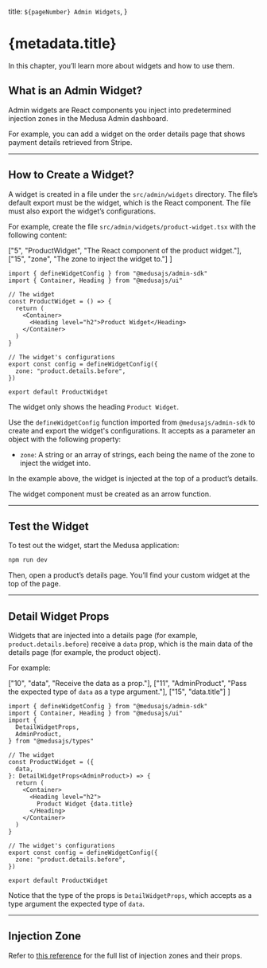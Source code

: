 
  title: `${pageNumber} Admin Widgets`,
}

# {metadata.title}

In this chapter, you’ll learn more about widgets and how to use them.

## What is an Admin Widget?

Admin widgets are React components you inject into predetermined injection zones in the Medusa Admin dashboard.

For example, you can add a widget on the order details page that shows payment details retrieved from Stripe.

---

## How to Create a Widget?

A widget is created in a file under the `src/admin/widgets` directory. The file’s default export must be the widget, which is the React component. The file must also export the widget’s configurations.

For example, create the file `src/admin/widgets/product-widget.tsx` with the following content:

  ["5", "ProductWidget", "The React component of the product widget."], 
  ["15", "zone", "The zone to inject the widget to."]
]

```tsx title="src/admin/widgets/product-widget.tsx" highlights={widgetHighlights}
import { defineWidgetConfig } from "@medusajs/admin-sdk"
import { Container, Heading } from "@medusajs/ui"

// The widget
const ProductWidget = () => {
  return (
    <Container>
      <Heading level="h2">Product Widget</Heading>
    </Container>
  )
}

// The widget's configurations
export const config = defineWidgetConfig({
  zone: "product.details.before",
})

export default ProductWidget
```

The widget only shows the heading `Product Widget`.

Use the `defineWidgetConfig` function imported from `@medusajs/admin-sdk` to create and export the widget's configurations. It accepts as a parameter an object with the following property:

- `zone`: A string or an array of strings, each being the name of the zone to inject the widget into.

In the example above, the widget is injected at the top of a product’s details.

<Note title="Important" type="warning">

The widget component must be created as an arrow function.

</Note>

---

## Test the Widget

To test out the widget, start the Medusa application:

```bash npm2yarn
npm run dev
```

Then, open a product’s details page. You’ll find your custom widget at the top of the page.

---

## Detail Widget Props

Widgets that are injected into a details page (for example, `product.details.before`) receive a `data` prop, which is the main data of the details page (for example, the product object).

For example:

  ["10", "data", "Receive the data as a prop."],
  ["11", "AdminProduct", "Pass the expected type of `data` as a type argument."],
  ["15", "data.title"]
]

```tsx title="src/admin/widgets/product-widget.tsx" highlights={detailHighlights}
import { defineWidgetConfig } from "@medusajs/admin-sdk"
import { Container, Heading } from "@medusajs/ui"
import { 
  DetailWidgetProps, 
  AdminProduct,
} from "@medusajs/types"

// The widget
const ProductWidget = ({ 
  data,
}: DetailWidgetProps<AdminProduct>) => {
  return (
    <Container>
      <Heading level="h2">
        Product Widget {data.title}
      </Heading>
    </Container>
  )
}

// The widget's configurations
export const config = defineWidgetConfig({
  zone: "product.details.before",
})

export default ProductWidget
```

Notice that the type of the props is `DetailWidgetProps`, which accepts as a type argument the expected type of `data`.

---

## Injection Zone

Refer to [this reference](!resources!/admin-widget-injection-zones) for the full list of injection zones and their props.
